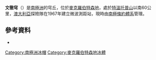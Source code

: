 {{coord|68|36|S|62|13|E|display=title}}

'''文徹穹'''（{{lang-en|Venture Dome}}）是[[南極洲|南極洲]]的穹丘，位於[[麥克羅伯特森地|麥克羅伯特森地]]，處於[[特溫托普山|特溫托普山]]以南60公里，[[澳大利亞|澳大利亞]]探險隊在1967年建立微波測距站，現時由[[南極條約體系|南極條約體系]]管理。

==參考資料==
* {{usgs-gazetteer}}

{{DEFAULTSORT:Venture Dome}}
[[Category:南極洲冰帽|Category:南極洲冰帽]]
[[Category:麥克羅伯特森地冰體|Category:麥克羅伯特森地冰體]]


{{MacRobertsonLand-geo-stub}}
